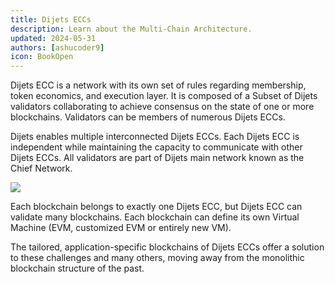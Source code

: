 ```yaml
---
title: Dijets ECCs
description: Learn about the Multi-Chain Architecture.
updated: 2024-05-31
authors: [ashucoder9]
icon: BookOpen
---
```


Dijets ECC is a network with its own set of rules regarding membership, token economics, and execution layer. It is composed of a Subset of Dijets validators collaborating to achieve consensus on the state of one or more blockchains. Validators can be members of numerous Dijets ECCs.

Dijets enables multiple interconnected Dijets ECCs. Each Dijets ECC is independent while maintaining the capacity to communicate with other Dijets ECCs. All validators are part of Dijets main network known as the Chief Network.

![](/common-images/multi-chain-architecture/multi-chains.svg)

Each blockchain belongs to exactly one Dijets ECC, but Dijets ECC can validate many blockchains. Each blockchain can define its own Virtual Machine (EVM, customized EVM or entirely new VM). 

The tailored, application-specific blockchains of Dijets ECCs offer a solution to these challenges and many others, moving away from the monolithic blockchain structure of the past.

<Quiz quizId="106"/>